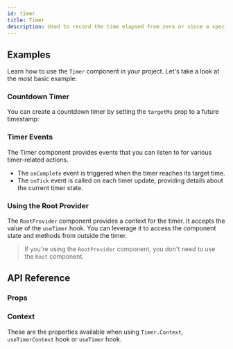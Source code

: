 ```yaml
---
id: timer
title: Timer
description: Used to record the time elapsed from zero or since a specified target time.
---
```


<ComponentPreview id="Timer" />

## Examples

Learn how to use the `Timer` component in your project. Let's take a look at the most basic example:

<Example id="basic" />

### Countdown Timer

You can create a countdown timer by setting the `targetMs` prop to a future timestamp:

<Example id="countdown" />

### Timer Events

The Timer component provides events that you can listen to for various timer-related actions.

- The `onComplete` event is triggered when the timer reaches its target time.
- The `onTick` event is called on each timer update, providing details about the current timer state.

<Example id="events" />

### Using the Root Provider

The `RootProvider` component provides a context for the timer. It accepts the value of the `useTimer` hook. You can
leverage it to access the component state and methods from outside the timer.

<Example id="root-provider" />

> If you're using the `RootProvider` component, you don't need to use the `Root` component.

## API Reference

### Props

<ComponentTypes id="timer" />

### Context

These are the properties available when using `Timer.Context`, `useTimerContext` hook or `useTimer` hook.

<ContextType id="timer" />
